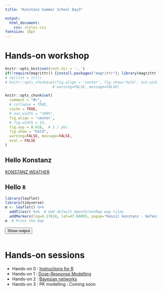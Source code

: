 ```yaml
---
title: "Konstanz Summer School Day3"

output: 
  html_document:
    css: styles.css
fontsize: 10pt
---
```


# Hands-on workshop

```r
knitr::opts_knit$set(root.dir = '..')
if(!require(magrittr)) {install.packages("magrittr"); library(magrittr);}
# rm(list = ls())
# knitr::opts_chunk$set(fig.align = 'center', fig.show='hold', out.width = '70%',
                      # warning=FALSE, message=FALSE)

knitr::opts_chunk$set(
  comment = "#>",
  # collapse = TRUE,
  cache = TRUE,
  # out.width = "100%",
  fig.align = 'center',
  # fig.width = 15,
  fig.asp = 0.618,  # 1 / phi
  fig.show = "hold",
  warning=FALSE, message=FALSE,
  eval = FALSE
)
```

## Hello Konstanz

<a class="weatherwidget-io" href="https://forecast7.com/en/47d689d17/konstanz/" data-label_1="KONSTANZ" data-label_2="WEATHER" data-theme="original" >KONSTANZ WEATHER</a>
<script>
!function(d,s,id){var js,fjs=d.getElementsByTagName(s)[0];if(!d.getElementById(id)){js=d.createElement(s);js.id=id;js.src='https://weatherwidget.io/js/widget.min.js';fjs.parentNode.insertBefore(js,fjs);}}(document,'script','weatherwidget-io-js');
</script>

## Hello `R`
```r
library(leaflet)
library(tidyverse)
m <- leaflet() %>%
  addTiles() %>%  # Add default OpenStreetMap map tiles
  addMarkers(lng=9.17818, lat=47.66095, popup="Konzil konstanz - Hafenstraße 2, 78462 Konstanz, Germany", label = "Konstanz Summer School")
m  # Print the map
```
<button class="btn btn-primary" data-toggle="collapse" data-target="#ShowKonstanzMap"> Show output </button> 
<div id="ShowKonstanzMap" class="collapse">  
<div class="boxed">
<center>
```r
```
</center>
</div>
</div>


# Hands-on sessions

- Hands-on 0 : [Instructions for R](https://goo.gl/v8qt4S)
- Hands-on 1 : [Dose-Response Modelling](https://goo.gl/rVf2Uq)
- Hands-on 2 : [Bayesian networks](https://goo.gl/AMr81p)
- Hands-on 3 : PK modelling : Coming soon


<!-- - Hands-on 0 : [Instructions for R](https://antoinechn.github.io/Konstanz-SummerSchool/HandsOn_0-InstructionsForR.html) -->
<!-- - Hands-on 1 : [Dose-Response Modelling](https://antoinechn.github.io/Konstanz-SummerSchool/HandsOn_1-DoseResponseModelling.html) -->
<!-- - Hands-on 2 : [Bayesian networks](https://antoinechn.github.io/Konstanz-SummerSchool/HandsOn_2-BayesianNetworks.html) -->
<!-- - Hands-on 3 : PK modelling : Coming soon -->

